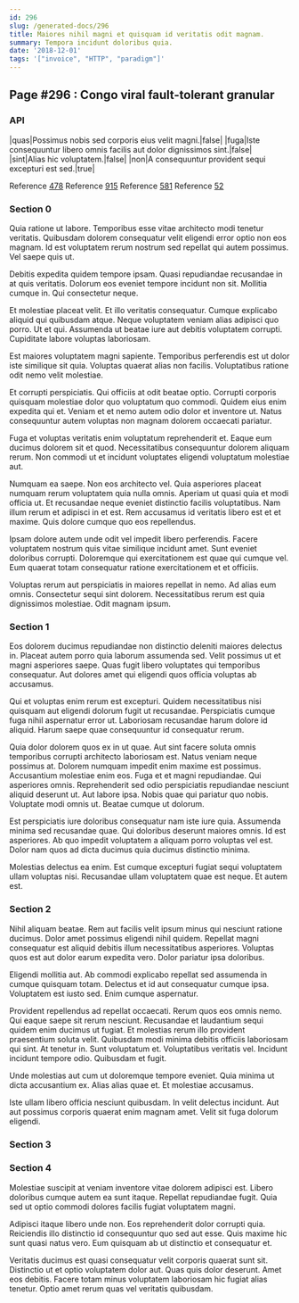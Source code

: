```yaml
---
id: 296
slug: /generated-docs/296
title: Maiores nihil magni et quisquam id veritatis odit magnam.
summary: Tempora incidunt doloribus quia.
date: '2018-12-01'
tags: '["invoice", "HTTP", "paradigm"]'
---
```

<Partial />

## Page #296 : Congo viral fault-tolerant granular
### API

|quas|Possimus nobis sed corporis eius velit magni.|false|
|fuga|Iste consequuntur libero omnis facilis aut dolor dignissimos sint.|false|
|sint|Alias hic voluptatem.|false|
|non|A consequuntur provident sequi excepturi est sed.|true|

Reference [478](/generated-docs/478)
Reference [915](/generated-docs/915)
Reference [581](/generated-docs/581)
Reference [52](/generated-docs/52)


### Section 0
Quia ratione ut labore. Temporibus esse vitae architecto modi tenetur veritatis. Quibusdam dolorem consequatur velit eligendi error optio non eos magnam. Id est voluptatem rerum nostrum sed repellat qui autem possimus. Vel saepe quis ut.
 Debitis expedita quidem tempore ipsam. Quasi repudiandae recusandae in at quis veritatis. Dolorum eos eveniet tempore incidunt non sit. Mollitia cumque in. Qui consectetur neque.
 Et molestiae placeat velit. Et illo veritatis consequatur. Cumque explicabo aliquid qui quibusdam atque.
Neque voluptatem veniam alias adipisci quo porro. Ut et qui. Assumenda ut beatae iure aut debitis voluptatem corrupti. Cupiditate labore voluptas laboriosam.
 Est maiores voluptatem magni sapiente. Temporibus perferendis est ut dolor iste similique sit quia. Voluptas quaerat alias non facilis. Voluptatibus ratione odit nemo velit molestiae.
 Et corrupti perspiciatis. Qui officiis at odit beatae optio. Corrupti corporis quisquam molestiae dolor quo voluptatum quo commodi.
Quidem eius enim expedita qui et. Veniam et et nemo autem odio dolor et inventore ut. Natus consequuntur autem voluptas non magnam dolorem occaecati pariatur.
 Fuga et voluptas veritatis enim voluptatum reprehenderit et. Eaque eum ducimus dolorem sit et quod. Necessitatibus consequuntur dolorem aliquam rerum. Non commodi ut et incidunt voluptates eligendi voluptatum molestiae aut.
 Numquam ea saepe. Non eos architecto vel. Quia asperiores placeat numquam rerum voluptatem quia nulla omnis. Aperiam ut quasi quia et modi officia ut.
Et recusandae neque eveniet distinctio facilis voluptatibus. Nam illum rerum et adipisci in et est. Rem accusamus id veritatis libero est et et maxime. Quis dolore cumque quo eos repellendus.
 Ipsam dolore autem unde odit vel impedit libero perferendis. Facere voluptatem nostrum quis vitae similique incidunt amet. Sunt eveniet doloribus corrupti. Doloremque qui exercitationem est quae qui cumque vel. Eum quaerat totam consequatur ratione exercitationem et et officiis.
 Voluptas rerum aut perspiciatis in maiores repellat in nemo. Ad alias eum omnis. Consectetur sequi sint dolorem. Necessitatibus rerum est quia dignissimos molestiae. Odit magnam ipsum.
### Section 1
Eos dolorem ducimus repudiandae non distinctio deleniti maiores delectus in. Placeat autem porro quia laborum assumenda sed. Velit possimus ut et magni asperiores saepe. Quas fugit libero voluptates qui temporibus consequatur. Aut dolores amet qui eligendi quos officia voluptas ab accusamus.
 Qui et voluptas enim rerum est excepturi. Quidem necessitatibus nisi quisquam aut eligendi dolorum fugit ut recusandae. Perspiciatis cumque fuga nihil aspernatur error ut. Laboriosam recusandae harum dolore id aliquid. Harum saepe quae consequuntur id consequatur rerum.
 Quia dolor dolorem quos ex in ut quae. Aut sint facere soluta omnis temporibus corrupti architecto laboriosam est. Natus veniam neque possimus at. Dolorem numquam impedit enim maxime est possimus. Accusantium molestiae enim eos. Fuga et et magni repudiandae.
Qui asperiores omnis. Reprehenderit sed odio perspiciatis repudiandae nesciunt aliquid deserunt ut. Aut labore ipsa. Nobis quae qui pariatur quo nobis. Voluptate modi omnis ut. Beatae cumque ut dolorum.
 Est perspiciatis iure doloribus consequatur nam iste iure quia. Assumenda minima sed recusandae quae. Qui doloribus deserunt maiores omnis. Id est asperiores. Ab quo impedit voluptatem a aliquam porro voluptas vel est. Dolor nam quos ad dicta ducimus quia ducimus distinctio minima.
 Molestias delectus ea enim. Est cumque excepturi fugiat sequi voluptatem ullam voluptas nisi. Recusandae ullam voluptatem quae est neque. Et autem est.
### Section 2
Nihil aliquam beatae. Rem aut facilis velit ipsum minus qui nesciunt ratione ducimus. Dolor amet possimus eligendi nihil quidem. Repellat magni consequatur est aliquid debitis illum necessitatibus asperiores. Voluptas quos est aut dolor earum expedita vero. Dolor pariatur ipsa doloribus.
 Eligendi mollitia aut. Ab commodi explicabo repellat sed assumenda in cumque quisquam totam. Delectus et id aut consequatur cumque ipsa. Voluptatem est iusto sed. Enim cumque aspernatur.
 Provident repellendus ad repellat occaecati. Rerum quos eos omnis nemo. Qui eaque saepe sit rerum nesciunt. Recusandae et laudantium sequi quidem enim ducimus ut fugiat. Et molestias rerum illo provident praesentium soluta velit.
Quibusdam modi minima debitis officiis laboriosam qui sint. At tenetur in. Sunt voluptatum et. Voluptatibus veritatis vel. Incidunt incidunt tempore odio. Quibusdam et fugit.
 Unde molestias aut cum ut doloremque tempore eveniet. Quia minima ut dicta accusantium ex. Alias alias quae et. Et molestiae accusamus.
 Iste ullam libero officia nesciunt quibusdam. In velit delectus incidunt. Aut aut possimus corporis quaerat enim magnam amet. Velit sit fuga dolorum eligendi.
### Section 3

### Section 4
Molestiae suscipit at veniam inventore vitae dolorem adipisci est. Libero doloribus cumque autem ea sunt itaque. Repellat repudiandae fugit. Quia sed ut optio commodi dolores facilis fugiat voluptatem magni.
 Adipisci itaque libero unde non. Eos reprehenderit dolor corrupti quia. Reiciendis illo distinctio id consequuntur quo sed aut esse. Quis maxime hic sunt quasi natus vero. Eum quisquam ab ut distinctio et consequatur et.
 Veritatis ducimus est quasi consequatur velit corporis quaerat sunt sit. Distinctio ut et optio voluptatem dolor aut. Quas quis dolor deserunt. Amet eos debitis. Facere totam minus voluptatem laboriosam hic fugiat alias tenetur. Optio amet rerum quas vel veritatis quibusdam.

